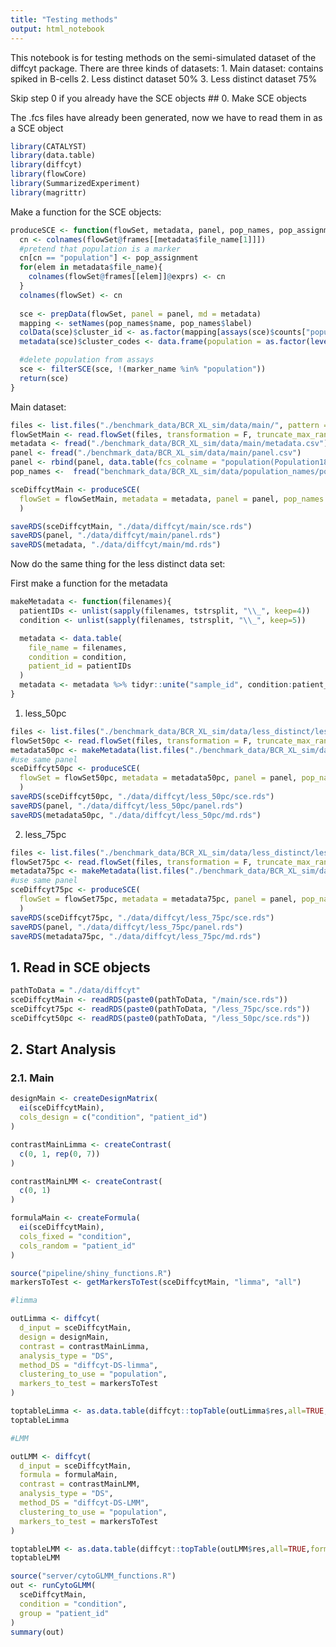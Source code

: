 ```yaml
---
title: "Testing methods"
output: html_notebook
---
```


This notebook is for testing methods on the semi-simulated dataset of the diffcyt package. There are three kinds of datasets: 
1. Main dataset: contains spiked in B-cells 
2. Less distinct dataset 50%
3. Less distinct dataset 75%

Skip step 0 if you already have the SCE objects
## 0. Make SCE objects

The .fcs files have already been generated, now we have to read them in as a SCE object

```r
library(CATALYST)
library(data.table)
library(diffcyt)
library(flowCore)
library(SummarizedExperiment)
library(magrittr)
```

Make a function for the SCE objects: 

```r
produceSCE <- function(flowSet, metadata, panel, pop_names, pop_assignment){
  cn <- colnames(flowSet@frames[[metadata$file_name[1]]])
  #pretend that population is a marker
  cn[cn == "population"] <- pop_assignment
  for(elem in metadata$file_name){
    colnames(flowSet@frames[[elem]]@exprs) <- cn
  }
  colnames(flowSet) <- cn
  
  sce <- prepData(flowSet, panel = panel, md = metadata)
  mapping <- setNames(pop_names$name, pop_names$label)
  colData(sce)$cluster_id <- as.factor(mapping[assays(sce)$counts["population", ]])
  metadata(sce)$cluster_codes <- data.frame(population = as.factor(levels(colData(sce)$cluster_id)))

  #delete population from assays
  sce <- filterSCE(sce, !(marker_name %in% "population"))
  return(sce)
}
```


Main dataset: 

```r
files <- list.files("./benchmark_data/BCR_XL_sim/data/main/", pattern = "\\.fcs", full.names = T)
flowSetMain <- read.flowSet(files, transformation = F, truncate_max_range = F)
metadata <- fread("./benchmark_data/BCR_XL_sim/data/main/metadata.csv")
panel <- fread("./benchmark_data/BCR_XL_sim/data/main/panel.csv")
panel <- rbind(panel, data.table(fcs_colname = "population(Population185)Dd", antigen = "population", marker_class = "type"))
pop_names <-  fread("benchmark_data/BCR_XL_sim/data/population_names/population_names.csv")

sceDiffcytMain <- produceSCE(
  flowSet = flowSetMain, metadata = metadata, panel = panel, pop_names = pop_names, pop_assignment = "population(Population185)Dd"
  )

saveRDS(sceDiffcytMain, "./data/diffcyt/main/sce.rds")
saveRDS(panel, "./data/diffcyt/main/panel.rds")
saveRDS(metadata, "./data/diffcyt/main/md.rds")
```

Now do the same thing for the less distinct data set: 

First make a function for the metadata
```r
makeMetadata <- function(filenames){
  patientIDs <- unlist(sapply(filenames, tstrsplit, "\\_", keep=4))
  condition <- unlist(sapply(filenames, tstrsplit, "\\_", keep=5))

  metadata <- data.table(
    file_name = filenames,
    condition = condition,
    patient_id = patientIDs
  )
  metadata <- metadata %>% tidyr::unite("sample_id", condition:patient_id, sep = "_", remove = F)
}
```


1. less_50pc

```r
files <- list.files("./benchmark_data/BCR_XL_sim/data/less_distinct/less_50pc/", pattern = "\\.fcs", full.names = T)
flowSet50pc <- read.flowSet(files, transformation = F, truncate_max_range = F)
metadata50pc <- makeMetadata(list.files("./benchmark_data/BCR_XL_sim/data/less_distinct/less_50pc/", pattern = "\\.fcs"))
#use same panel
sceDiffcyt50pc <- produceSCE(
  flowSet = flowSet50pc, metadata = metadata50pc, panel = panel, pop_names = pop_names, pop_assignment = "population(Population185)Dd"
  )
saveRDS(sceDiffcyt50pc, "./data/diffcyt/less_50pc/sce.rds")
saveRDS(panel, "./data/diffcyt/less_50pc/panel.rds")
saveRDS(metadata50pc, "./data/diffcyt/less_50pc/md.rds")
```

2. less_75pc

```r
files <- list.files("./benchmark_data/BCR_XL_sim/data/less_distinct/less_75pc/", pattern = "\\.fcs", full.names = T)
flowSet75pc <- read.flowSet(files, transformation = F, truncate_max_range = F)
metadata75pc <- makeMetadata(list.files("./benchmark_data/BCR_XL_sim/data/less_distinct/less_75pc/", pattern = "\\.fcs"))
#use same panel
sceDiffcyt75pc <- produceSCE(
  flowSet = flowSet75pc, metadata = metadata75pc, panel = panel, pop_names = pop_names, pop_assignment = "population(Population185)Dd"
  )
saveRDS(sceDiffcyt75pc, "./data/diffcyt/less_75pc/sce.rds")
saveRDS(panel, "./data/diffcyt/less_75pc/panel.rds")
saveRDS(metadata75pc, "./data/diffcyt/less_75pc/md.rds")
```

## 1. Read in SCE objects 

```r
pathToData = "./data/diffcyt"
sceDiffcytMain <- readRDS(paste0(pathToData, "/main/sce.rds"))
sceDiffcyt75pc <- readRDS(paste0(pathToData, "/less_75pc/sce.rds"))  
sceDiffcyt50pc <- readRDS(paste0(pathToData, "/less_50pc/sce.rds"))
```


## 2. Start Analysis

### 2.1. Main

```r
designMain <- createDesignMatrix(
  ei(sceDiffcytMain),
  cols_design = c("condition", "patient_id")
)

contrastMainLimma <- createContrast(
  c(0, 1, rep(0, 7))
)

contrastMainLMM <- createContrast(
  c(0, 1)
)

formulaMain <- createFormula(
  ei(sceDiffcytMain),
  cols_fixed = "condition",
  cols_random = "patient_id"
)

source("pipeline/shiny_functions.R")
markersToTest <- getMarkersToTest(sceDiffcytMain, "limma", "all")
```

```r
#limma 

outLimma <- diffcyt(
  d_input = sceDiffcytMain, 
  design = designMain,
  contrast = contrastMainLimma,
  analysis_type = "DS",
  method_DS = "diffcyt-DS-limma",
  clustering_to_use = "population",
  markers_to_test = markersToTest
)

toptableLimma <- as.data.table(diffcyt::topTable(outLimma$res,all=TRUE,format_vals=TRUE))
toptableLimma
```

```r
#LMM

outLMM <- diffcyt(
  d_input = sceDiffcytMain,
  formula = formulaMain,
  contrast = contrastMainLMM,
  analysis_type = "DS",
  method_DS = "diffcyt-DS-LMM",
  clustering_to_use = "population",
  markers_to_test = markersToTest
)

toptableLMM <- as.data.table(diffcyt::topTable(outLMM$res,all=TRUE,format_vals=TRUE))
toptableLMM
```

```r
source("server/cytoGLMM_functions.R")
out <- runCytoGLMM(
  sceDiffcytMain, 
  condition = "condition",
  group = "patient_id"
)
summary(out)
```




